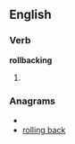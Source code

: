 ==English==

===Verb===
'''rollbacking'''

# {{present participle of|[[rollback]]}}

===Anagrams===
* {{alphagram|abcgikllnor}}
* [[rolling back#English|rolling back]]